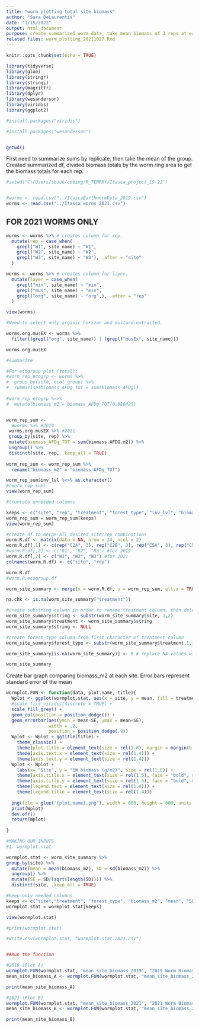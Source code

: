 ```yaml
---
title: "worm plotting total site biomass"
author: "Sara DeLaurentis"
date: "1/15/2022"
output: html_document
purpose: create summarized worm data, take mean biomass of 3 reps at each site, calculate SD and SE, plot
related files: worm_plotting_20211027.Rmd
---
```


```r
knitr::opts_chunk$set(echo = TRUE)
```

```r
library(tidyverse)
library(glue)
library(stringr)
library(stringi)
library(magrittr)
library(dplyr)
library(wesanderson)
library(viridis)
library(ggplot2)

#install.packages("viridis")

#install.packages("wesanderson")


getwd()

```
First need to summarize sums by replicate, then take the mean of the group.
Created summarized df, divided biomass totals by the worm ring area to get the biomass totals for each rep.

```r
#setwd("C:/Users/sbaue/coding/R_TEMPRY/Itasca_project_19-21")


#worms <- read.csv("../ItascaEarthwormData_2019.csv")
worms <- read.csv("../Itasca_worms_2021.csv")

```

## FOR 2021 WORMS ONLY ##

```r

worms <- worms %>% # creates column for rep.
  mutate(rep = case_when(
    grepl("W1", site_name) ~ "W1",
    grepl("W2", site_name) ~ "W2",
    grepl("W3", site_name) ~ "W3"), .after = "site"
  )

worms <- worms %>% # creates column for layer.
  mutate(layer = case_when(
    grepl("min", site_name) ~ "min",
    grepl("mus", site_name) ~ "min",
    grepl("org", site_name) ~ "org",), .after = "rep"
  )

view(worms)

#Need to select only organic horizon and mustard-extracted.

worms.org.musEX <- worms %>% 
  filter((grepl("org", site_name)) | (grepl("musEx", site_name)))

worms.org.musEX

#summarize


```

```r

#For ecogroup plot (total):
#worm_rep_ecogrp <- worms %>% 
#  group_by(site, ecol_group) %>% 
#  summarise(biomass_AFDg_TOT = sum(biomass_AFDg))
   
#worm_rep_ecogrp %<>% 
#  mutate(biomass_m2 = biomass_AFDg_TOT/0.080425)


worm_rep_sum <-
  #worms %>% #2019
 worms.org.musEX %>% #2021
 group_by(site, rep) %>% 
 mutate(biomass_AFDg_TOT = sum(biomass.AFDG.m2)) %>% 
 ungroup() %>% 
 distinct(site, rep, .keep_all = TRUE)
  
worm_rep_sum <- worm_rep_sum %>% 
  rename("biomass_m2" = "biomass_AFDg_TOT")

worm_rep_sum$inv_lvl %<>% as.character()
#(worm_rep_sum)
view(worm_rep_sum)  

#truncate unneeded columns

keeps <- c("site", "rep", "treatment", "forest_type", "inv_lvl", "biomass_m2")
worm_rep_sum = worm_rep_sum[keeps]
view(worm_rep_sum)  

#create df to merge all desired site/rep combinations
worm.R.df <- matrix(data = NA, nrow = 24, ncol = 2)
worm.R.df[,1] <- c(rep("C2A", 3), rep("C2B", 3), rep("C5A", 3), rep("C5B", 3), rep("D2A",3), rep("D2B", 3), rep("D5A", 3), rep("D5B", 3))
#worm.R.df[,2] <- c("R1", "R2", "R3") #for 2019
worm.R.df[,2] <- c("W1", "W2", "W3") #for 2021
colnames(worm.R.df) <- c("site", "rep")

worm.R.df
#worm.R.ecogroup.df

worm_site_summary <- merge(x = worm.R.df, y = worm_rep_sum, all.x = TRUE) # merge expected values df with collected data.

na.chk <- is.na(worm_site_summary["treatment"])

#create substring column in order to rename treatment column, then delete string column
worm_site_summary$string <- substr(worm_site_summary$site, 1,2)
worm_site_summary$treatment <- worm_site_summary$string
worm_site_summary$string <- NULL

#create forest_type column from first character of treatment column
worm_site_summary$forest_type <- substr(worm_site_summary$treatment,1,1)

worm_site_summary[is.na(worm_site_summary)] <- 0 # replace NA values with 0

worm_site_summary


```

Create bar graph comparing biomass_m2 at each site. Error bars represent standard error of the mean


```r

wormplot.FUN <- function(data, plot.name, title){
  Wplot <- ggplot(wormplot.stat, aes(x = site, y = mean, fill = treatment)) +
  #scale_fill_viridis(discrete = TRUE) +
  scale_fill_grey() +
  geom_col(position = position_dodge()) +
  geom_errorbar(aes(ymin = mean-SE, ymax = mean+SE),
                width = .2,
                position = position_dodge(.9))
  Wplot <- Wplot + ggtitle(title) +
    theme_classic() +
    theme(plot.title = element_text(size = rel(1.8), margin = margin(b = 10)))+
    theme(axis.text.x = element_text(size = rel(1.4))) +
    theme(axis.text.y = element_text(size = rel(1.4))) 
  Wplot <- Wplot +
    labs(x= "Site", y = "EW biomass (g/m2)", size = rel(1.8)) +
    theme(axis.title.x = element_text(size = rel(1.5), face = "bold", margin = margin(t = 8)))+
    theme(axis.title.y = element_text(size = rel(1.5), face = "bold", margin = margin(r = 8)))+
    theme(legend.text = element_text(size = rel(1.4))) +
    theme(legend.title = element_text(size = rel(1.4)))
  
  png(file = glue("{plot.name}.png"), width = 600, height = 600, units = 'px') #Printing graph as png, can choose size of graph here
  print(Wplot)
  dev.off()
  return(Wplot)
  
}

#MAKING OUR INPUTS 
#1. wormplot.stat

wormplot.stat <- worm_site_summary %>% 
group_by(site) %>% 
  mutate(mean = mean(biomass_m2), SD = sd(biomass_m2)) %>% 
  ungroup() %>% 
  mutate(SE = SD/(sqrt(length(SD)))) %>% 
  distinct(site, .keep_all = TRUE)

#keep only needed columns
keeps <- c("site","treatment", "forest_type", "biomass_m2", "mean", "SD", "SE")
wormplot.stat = wormplot.stat[keeps]  

view(wormplot.stat)

#print(wormplot.stat)

#write.csv(wormplot.stat, "wormplot.stat.2021.csv")


##Run the function

#2019 (Plot A)
wormplot.FUN(wormplot.stat, "mean_site_biomass_2019", "2019 Worm Biomass")
mean_site_biomass_A <- wormplot.FUN(wormplot.stat, "mean_site_biomass_2019", "2019 Worm Biomass")

print(mean_site_biomass_A)

#2021 (Plot B)
wormplot.FUN(wormplot.stat, "mean_site_biomass_2021", "2021 Worm Biomass")
mean_site_biomass_B <- wormplot.FUN(wormplot.stat, "mean_site_biomass_2021", "2021 Worm Biomass")

print(mean_site_biomass_B)


```
